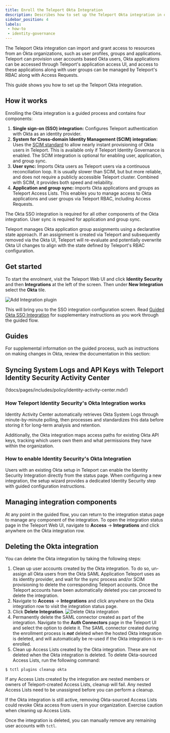 ```yaml
---
title: Enroll the Teleport Okta Integration
description: Describes how to set up the Teleport Okta integration in order to grant Teleport users access to resources managed in Okta.
sidebar_position: 4
labels:
 - how-to
 - identity-governance
---
```


The Teleport Okta integration can import and grant access to resources from an
Okta organizations, such as user profiles, groups and applications. Teleport can
provision user accounts based Okta users, Okta applications can be accessed
through Teleport's application access UI, and access to these applications along
with user groups can be managed by Teleport's RBAC along with Access Requests.

This guide shows you how to set up the Teleport Okta integration.

## How it works

Enrolling the Okta integration is a guided process and contains four components:

1. **Single sign-on (SSO) integration:** Configures Teleport authentication with Okta as an
   identity provider.
2. **System for Cross-domain Identity Management (SCIM) integration:** Uses the
   [SCIM standard](https://developer.okta.com/docs/concepts/scim/) to
   allow nearly instant provisioning of Okta users in Teleport. This is
   available only if Teleport Identity Governance is enabled. The SCIM
   integration is optional for enabling user, application, and group sync.
3. **User sync:** Imports Okta users as Teleport users via a continuous
   reconciliation loop. It is usually slower than SCIM, but but more reliable,
   and does not require a publicly accessible Teleport cluster. Combined with
   SCIM, it provides both speed and reliability.
4. **Application and group sync:** imports Okta applications and groups as Teleport
   Access Lists. This enables you to manage access to Okta applications and user
   groups via Teleport RBAC, including Access Requests.

The Okta SSO integration is required for all other components of the Okta
integration. User sync is required for application and group sync.

Teleport manages Okta application group assignments using a declarative state
approach. If an assignment is created via Teleport and subsequently removed via
the Okta UI, Teleport will re-evaluate and potentially overwrite Okta UI changes
to align with the state defined by Teleport's RBAC configuration.

## Get started

To start the enrolment, visit the Teleport Web UI and click **Identity Security** and then
**Integrations** at the left of the screen. Then under **New Integration** select the **Okta** tile.

![Add Integration plugin](../../../img/enterprise/plugins/integration-plugin.png)

This will bring you to the SSO integration configuration screen. Read [Guided
Okta SSO Integration](./guided-sso.mdx) for supplementary instructions as you
work through the guided flow.

## Guides

For supplemental information on the guided process, such as instructions on
making changes in Okta, review the documentation in this section:

<DocCardList />

## Syncing System Logs and API Keys with Teleport Identity Security Activity Center

(!docs/pages/includes/policy/identity-activity-center.mdx!)

### How Teleport Identity Security's Okta Integration works

Identity Activity Center automatically retrieves Okta System Logs through
minute-by-minute polling, then processes and standardizes this data
before storing it for long-term analysis and retention.

Additionally, the Okta integration maps access paths for existing
Okta API keys, tracking which users own them and what permissions
they have within the organization.

### How to enable Identity Security's Okta Integration

Users with an existing Okta setup in Teleport can enable the Identity
Security Integration directly from the status page.
When configuring a new integration, the setup wizard provides a
dedicated Identity Security step with guided configuration instructions.

## Managing integration components

At any point in the guided flow, you can return to the integration status page
to manage any component of the integration. To open the integration status page
in the Teleport Web UI, navigate to **Access** -> **Integrations** and click
anywhere on the Okta integration row.

## Deleting the Okta integration

You can delete the Okta integration by taking the following steps:

1. Clean up user accounts created by the Okta integration. To do so, un-assign all Okta users from the Okta SAML Application Teleport uses as its identity provider, and wait for the sync process and/or SCIM provisioning to delete the corresponding Teleport accounts. Once the Teleport accounts have been automatically deleted you can proceed to delete the integration.
2. Navigate to **Access** -> **Integrations** and click anywhere on the Okta integration row to visit the integration status page.
3. Click **Delete Integration**. ![Delete Okta integration](../../../img/enterprise/plugins/okta/okta-delete-integration.png)
4. Permanently delete the SAML connector created as part of the integration. Navigate to the **Auth Connectors** page in the Teleport UI and select the option to delete it. The SAML connector created during the enrollment process is ***not*** deleted when the hosted Okta integration is deleted, and will automatically be re-used if the Okta integration is re-enrolled.
5. Clean up Access Lists created by the Okta integration. These are not deleted when the Okta integration is deleted. To delete Okta-sourced Access Lists, run the following command:
```code 
$ tctl plugins cleanup okta
```

If any Access Lists created by the integration are nested members or owners
of Teleport-created Access Lists, cleanup will fail. Any nested Access Lists
need to be unassigned before you can perform a cleanup.

<Admonition type="warning">
If the Okta integration is still active, removing Okta-sourced Access Lists
could revoke Okta access from users in your organization. Exercise caution
when cleaning up Access Lists.
</Admonition>

Once the integration is deleted, you can manually remove any remaining user accounts with `tctl`.
